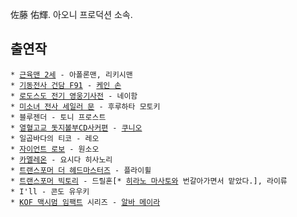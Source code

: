 佐藤 佑輝. 아오니 프로덕션 소속.

== 출연작 ==
 * [[근육맨 2세]] - 아폴론맨, 리키시맨
 * [[기동전사 건담 F91]] - [[케인 손]]
 * [[로도스도 전기 영웅기사전]] - 네이함
 * [[미소녀 전사 세일러 문]] - 후루하타 모토키
 * 블루젠더 - 토니 프로스트
 * [[열혈고교 돗지볼부CD사커편]] - [[쿠니오]]
 * 일곱바다의 티코 - 레오
 * [[자이언트 로보]] - 원소오
 * [[카멜레온]] - 요시다 히사노리
 * [[트랜스포머 더 헤드마스터즈]] - 플라이휠
 * [[트랜스포머 빅토리]] - 드릴혼[* [[히라노 마사토]]와 번갈아가면서 맡았다.], 라이류
 * I'll - 콘도 유우키 
 * [[KOF 맥시멈 임팩트]] 시리즈 - [[알바 메이라]]
